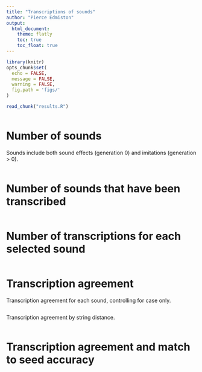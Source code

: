 ```yaml
---
title: "Transcriptions of sounds"
author: "Pierce Edmiston"
output:
  html_document:
    theme: flatly
    toc: true
    toc_float: true
---
```


```r
library(knitr)
opts_chunk$set(
  echo = FALSE,
  message = FALSE,
  warning = FALSE,
  fig.path = 'figs/'
)

read_chunk("results.R")
```

```r
```

# Number of sounds

Sounds include both sound effects (generation 0) and imitations (generation > 0).

```r
```

# Number of sounds that have been transcribed

```r
```

# Number of transcriptions for each selected sound

```r
```

# Transcription agreement

Transcription agreement for each sound, controlling for case only.

```r
```

Transcription agreement by string distance.

```r
```

# Transcription agreement and match to seed accuracy

```r
```
